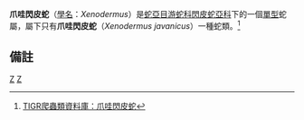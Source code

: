 {{Speciesbox
| taxon = Xenodermus javanicus
| image = Gonionotus plumbeus (Discoveries in Australia).jpg
| image_caption = 由John Lort Stokes繪畫的爪哇閃皮蛇
| binomial_authority = Reinhardt, 1836
}}

'''爪哇閃皮蛇'''（[[學名|學名]]：''Xenodermus''）是[[蛇亞目|蛇亞目]][[游蛇科|游蛇科]][[閃皮蛇亞科|閃皮蛇亞科]]下的一個[[單型|單型]]蛇屬，屬下只有'''爪哇閃皮蛇'''（''Xenodermus javanicus''）一種蛇類。<ref name="EMBL">{{en}}[http://reptile-database.reptarium.cz/species.php?genus=Xenodermus&species=javanicus TIGR爬蟲類資料庫：爪哇閃皮蛇]</ref>

==備註==
{{reflist}}
{{Taxonbar|from=Q2707077}}

[[Category:游蛇科|Z]]
[[Category:爪哇闪皮蛇属|Z]]

{{snake-stub}}